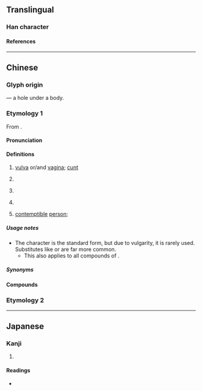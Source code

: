 {{character info}}
==Translingual==

===Han character===
{{Han char|rn=44|rad=尸|as=05|sn=8|four=77287|canj=SJC|ids=⿸尸穴}}

====References====
{{Han ref|kx=0300.270|dkj=07661|hdz=20970.090|uh=5C44}}

----

==Chinese==

===Glyph origin===
{{Han compound|尸|穴|t1=body|t2=hole|ls=ic}} — a hole under a body.

===Etymology 1===
{{zh-forms|alt=毴,𣭈,𫵘,逼-Mandarin,批-Mandarin,B-Internet}}
From {{inh|zh|sit-pro|*b(j)at||vagina, vulva}}.

====Pronunciation====
{{zh-pron
|m=bī
|m-s=pi1
|dg=би1
|c=bei1
|g=biet6
|h=pfs=piet/pài;gd=biêd5/bai2
|j=pi1
|mb=biĕ
|md=bĭ
|mn=bai/pi/jj:pih
|mn_note=bai - colloquial (used in {{zh-l|*膣屄}}); pi - literary
|mn-t=bi1
|w=1pi
|x=bie6
|mc=
|oc=
|cat=n,a
}}

====Definitions====
{{zh-hanzi}}

# {{lb|zh|vulgar}} [[vulva]] or/and [[vagina]]; [[cunt]]
# {{lb|zh|vulgar}} {{n-g|An intensifying modifier.}}
#: {{zh-x|心裡 沒有 一.點 '''B''' 數 嗎？|Is there not [even] a bit of '''fucking''' clue in [your] heart?}}
# {{lb|zh|vulgar}} {{n-g|An intensifying object after a verb.}}
#: {{zh-x|裝屄|to [[pretend]] to be [[tough]], [[capable]] or [[fierce]]}}
#: {{zh-x|撕'''逼'''|to have a [[cat fight]]}}
# {{lb|zh|vulgar}} {{n-g|An intensifying suffix after an adjective.}}
#: {{zh-x|牛屄|'''fucking''' awesome}}
#: {{zh-x|苦'''逼'''|'''fucking''' miserable}}
# {{lb|zh|vulgar}} [[contemptible]] [[person]]; {{n-g|May mean merely "person" in some compounds.}}
#: {{zh-x|傻屄|dumbfuck}}
#: {{zh-x|帥'''逼'''|hot guy}}
#: {{zh-x|這 '''逼''' 幹活兒{r} 真 磨{mò}嘰{ji}！|[[Dis]] [[bitch]] be workin' slow [[AF]].}}

=====Usage notes=====
* The character {{lang|zh|屄}} is the standard form, but due to vulgarity, it is rarely used. Substitutes like {{zh-l|逼}} or {{zh-l|B}} are far more common.
** This also applies to all compounds of {{lang|zh|屄}}.

=====Synonyms=====
{{zh-dial|陰戶}}

====Compounds====
{{zh-der|傻屄|膣屄|牛屄|裝屄|苦屄|肏屄|騷屄|二屄|參屄|逗屄|帥屄|吹牛屄|撕屄|絕屄|一屄|屄格|嘴饞屄浪，早晚上當|媽了個屄|牛屄哄哄|土屄|屄𡲰}}

===Etymology 2===
{{zh-see|閪|v}}

----

==Japanese==

===Kanji===
{{ja-kanji|grade=9|rs=尸05}}

# {{rfdef|ja|sort=尸05}}

====Readings====
* {{ja-readings|on=[[ひ]] (hi)|kun=}}